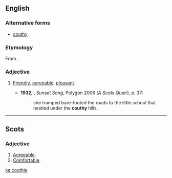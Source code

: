 ==English==
===Alternative forms===
*[[couthy]]

===Etymology===
From {{suffix|couth|y}}.

===Adjective===
{{en-adj}}

# {{context|Scotland}} [[friendly|Friendly]], [[agreeable]], [[pleasant]].
#*'''1932''', {{w|Lewis Grassic Gibbon}}, ''Sunset Song'', Polygon 2006 (''A Scots Quair''), p. 37:
#*:she tramped bare-footed the roads to the little school that nestled under the '''couthy''' hills.

----

==Scots==

===Adjective===
{{head|sco|adjective}}

# [[agreeable|Agreeable]].
# [[comfortable|Comfortable]].

[[ka:couthie]]